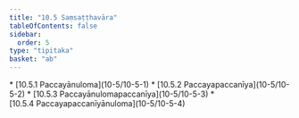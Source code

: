 ```yaml
---
title: "10.5 Saṃsaṭṭhavāra"
tableOfContents: false
sidebar:
  order: 5
type: "tipitaka"
basket: "ab"
---
```



<DynamicBreadcrumb />



<TableOfContents>
* [10.5.1 Paccayānuloma](10-5/10-5-1)
* [10.5.2 Paccayapaccanīya](10-5/10-5-2)
* [10.5.3 Paccayānulomapaccanīya](10-5/10-5-3)
* [10.5.4 Paccayapaccanīyānuloma](10-5/10-5-4)
</TableOfContents>